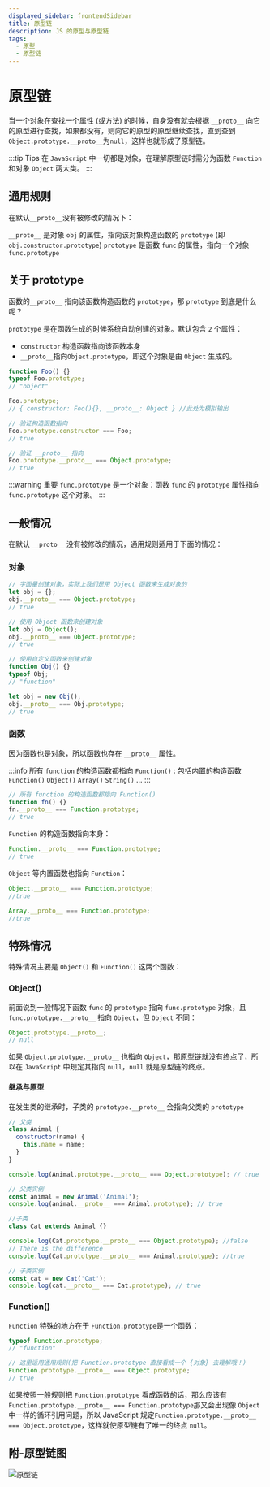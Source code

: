 ```yaml
---
displayed_sidebar: frontendSidebar
title: 原型链
description: JS 的原型与原型链
tags:
  - 原型
  - 原型链
---
```


# 原型链

<Author count={2400} publish="2022-11-12" update="2023-6-12 10:03" />

当一个对象在查找一个属性 (或方法) 的时候，自身没有就会根据 `__proto__` 向它的原型进行查找，如果都没有，则向它的原型的原型继续查找，直到查到`Object.prototype.__proto__`为`null`，这样也就形成了原型链。

:::tip Tips
在 `JavaScript` 中一切都是对象，在理解原型链时需分为函数 `Function` 和对象 `Object` 两大类。
:::

## 通用规则

在默认`__proto__`没有被修改的情况下：

`__proto__` 是对象 `obj` 的属性，指向该对象构造函数的 `prototype` (即`obj.constructor.prototype`)
`prototype` 是函数 `func` 的属性，指向一个对象 `func.prototype`

## 关于 prototype

函数的`__proto__` 指向该函数构造函数的 `prototype`，那 `prototype` 到底是什么呢？

`prototype` 是在函数生成的时候系统自动创建的对象。默认包含 `2` 个属性：

- `constructor` 构造函数指向该函数本身
- `__proto__`指向`Object.prototype`，即这个对象是由 `Object` 生成的。

```js
function Foo() {}
typeof Foo.prototype;
// "object"

Foo.prototype;
// { constructor: Foo(){}, __proto__: Object } //此处为模拟输出

// 验证构造函数指向
Foo.prototype.constructor === Foo;
// true

// 验证 __proto__ 指向
Foo.prototype.__proto__ === Object.prototype;
// true
```

:::warning 重要
`func.prototype` 是一个对象：函数 `func` 的 `prototype` 属性指向 `func.prototype` 这个对象。
:::

## 一般情况

在默认 `__proto__` 没有被修改的情况，通用规则适用于下面的情况：

### 对象

```js
// 字面量创建对象，实际上我们是用 Object 函数来生成对象的
let obj = {};
obj.__proto__ === Object.prototype;
// true

// 使用 Object 函数来创建对象
let obj = Object();
obj.__proto__ === Object.prototype;
// true

// 使用自定义函数来创建对象
function Obj() {}
typeof Obj;
// "function"

let obj = new Obj();
obj.__proto__ === Obj.prototype;
// true
```

### 函数

因为函数也是对象，所以函数也存在 `__proto__` 属性。

:::info
所有 `function` 的构造函数都指向 `Function()` :
包括内置的构造函数 `Function()` `Object()` `Array()` `String()` ...
:::

```js
// 所有 function 的构造函数都指向 Function()
function fn() {}
fn.__proto__ === Function.prototype;
// true
```

`Function` 的构造函数指向本身：

```js
Function.__proto__ === Function.prototype;
// true
```

`Object` 等内置函数也指向 `Function`：

```js
Object.__proto__ === Function.prototype;
//true

Array.__proto__ === Function.prototype;
//true
```

## 特殊情况

特殊情况主要是 `Object()` 和 `Function()` 这两个函数：

### Object()

前面说到一般情况下函数 `func` 的 `prototype` 指向 `func.prototype` 对象，且 `func.prototype.__proto__` 指向 `Object`，但 `Object` 不同：

```js
Object.prototype.__proto__;
// null
```

如果 `Object.prototype.__proto__` 也指向 `Object`，那原型链就没有终点了，所以在 `JavaScript` 中规定其指向 `null`，`null` 就是原型链的终点。

#### 继承与原型

在发生类的继承时，子类的 `prototype.__proto__` 会指向父类的 `prototype`

```js
// 父类
class Animal {
  constructor(name) {
    this.name = name;
  }
}

console.log(Animal.prototype.__proto__ === Object.prototype); // true

// 父类实例
const animal = new Animal('Animal');
console.log(animal.__proto__ === Animal.prototype); // true

//子类
class Cat extends Animal {}

console.log(Cat.prototype.__proto__ === Object.prototype); //false
// There is the difference
console.log(Cat.prototype.__proto__ === Animal.prototype); //true

// 子类实例
const cat = new Cat('Cat');
console.log(cat.__proto__ === Cat.prototype); // true
```

### Function()

`Function` 特殊的地方在于 `Function.prototype`是一个函数：

```js
typeof Function.prototype;
// "function"

// 这里适用通用规则(把 Function.prototype 直接看成一个 {对象} 去理解哦！)
Function.prototype.__proto__ === Object.prototype;
// true
```

如果按照一般规则把 `Function.prototype` 看成函数的话，那么应该有 `Function.prototype.__proto__ === Function.prototype`那又会出现像 `Object` 中一样的循环引用问题，所以 JavaScript 规定`Function.prototype.__proto__ === Object.prototype`，这样就使原型链有了唯一的终点 `null`。

## 附-原型链图

![原型链](./images/proto-chain.jpg)
